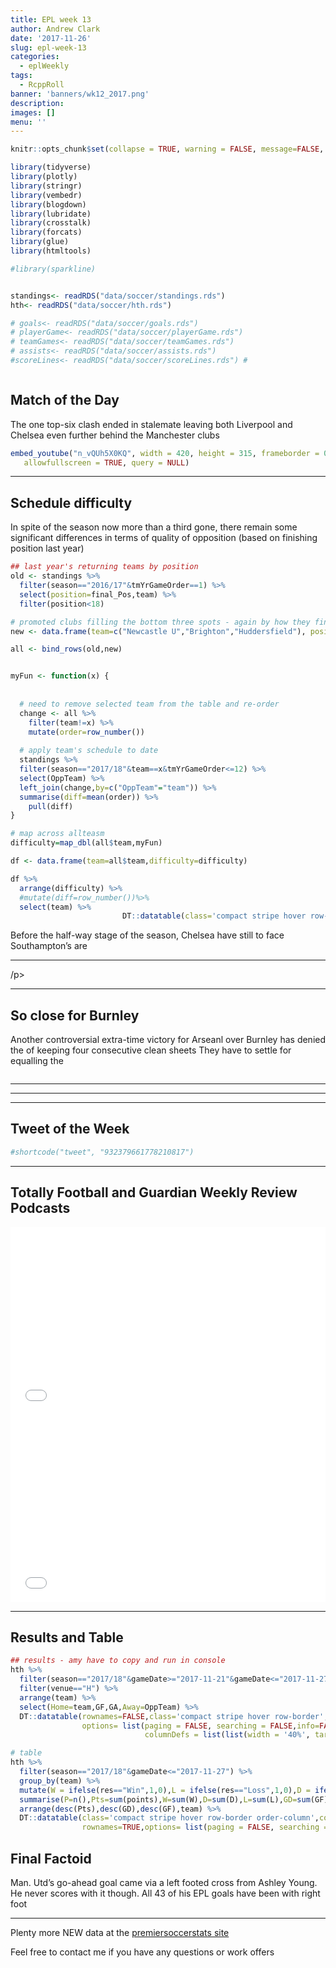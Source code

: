 ```yaml
---
title: EPL week 13
author: Andrew Clark
date: '2017-11-26'
slug: epl-week-13
categories:
  - eplWeekly
tags:
  - RcppRoll
banner: 'banners/wk12_2017.png'
description: 
images: []
menu: ''
---
```


```r
knitr::opts_chunk$set(collapse = TRUE, warning = FALSE, message=FALSE, echo=FALSE, fig.align = 'center')
```



```r



library(tidyverse)
library(plotly)
library(stringr)
library(vembedr) 
library(blogdown)
library(lubridate)
library(crosstalk)
library(forcats)
library(glue)
library(htmltools)

#library(sparkline)


standings<- readRDS("data/soccer/standings.rds")
hth<- readRDS("data/soccer/hth.rds")

# goals<- readRDS("data/soccer/goals.rds")
# playerGame<- readRDS("data/soccer/playerGame.rds")
# teamGames<- readRDS("data/soccer/teamGames.rds")
# assists<- readRDS("data/soccer/assists.rds")
#scoreLines<- readRDS("data/soccer/scoreLines.rds") #



```


## Match of the Day

The one top-six clash ended in stalemate leaving both Liverpool and Chelsea even further behind the Manchester clubs


```r

embed_youtube("n_vQUh5X0KQ", width = 420, height = 315, frameborder = 0,
   allowfullscreen = TRUE, query = NULL) 


```

***


## Schedule difficulty

In spite of the season now more than a third gone, there remain some significant differences in terms of quality of opposition (based on finishing position last year)

```r
## last year's returning teams by position
old <- standings %>% 
  filter(season=="2016/17"&tmYrGameOrder==1) %>% 
  select(position=final_Pos,team) %>% 
  filter(position<18) 

# promoted clubs filling the bottom three spots - again by how they finished in Championship
new <- data.frame(team=c("Newcastle U","Brighton","Huddersfield"), position=c(18,19,20))

all <- bind_rows(old,new)


myFun <- function(x) {
  
  
  # need to remove selected team from the table and re-order
  change <- all %>% 
    filter(team!=x) %>% 
    mutate(order=row_number())
  
  # apply team's schedule to date
  standings %>% 
  filter(season=="2017/18"&team==x&tmYrGameOrder<=12) %>% 
  select(OppTeam) %>% 
  left_join(change,by=c("OppTeam"="team")) %>% 
  summarise(diff=mean(order)) %>% 
    pull(diff)
}

# map across allteasm
difficulty=map_dbl(all$team,myFun)

df <- data.frame(team=all$team,difficulty=difficulty)

df %>% 
  arrange(difficulty) %>% 
  #mutate(diff=row_number())%>%
  select(team) %>% 
                         DT::datatable(class='compact stripe hover row-border order-column',rownames=TRUE,options= list(paging = TRUE, searching = FALSE,info=FALSE, pageLength = 20), width=200, height=1000)


```

Before the half-way stage of the season, Chelsea have still to face
Southampton's are


***

<p class="factoid">/p>

***

## So close for Burnley

Another controversial extra-time victory for Arseanl over Burnley has denied the  of keeping four consecutive clean sheets
They have to settle for equalling the 

```r



```



***

<p class="factoid"></p>

***



***

## Tweet of the Week

```r
#shortcode("tweet", "932379661778210817")
```



***


## Totally Football and Guardian Weekly Review Podcasts



<iframe width="100%" height="300" style="background-color:transparent; display:block; padding: 0; max-width: 700px;" frameborder="0" allowtransparency="allowtransparency" scrolling="no" src="//embeds.audioboom.com/posts/6502679-pulis-p45-ed-narrative-busters-and-dulwich-hamlet-s-toilets-opposite-stand/embed/v4?eid=AQAAACyCE1oXOWMA" title="audioBoom player"></iframe>

<iframe width="100%" height="300" style="background-color:transparent; display:block; padding: 0; max-width: 700px;" frameborder="0" allowtransparency="allowtransparency" scrolling="no" src="//embeds.audioboom.com/posts/6503058-pulis-gone-arsenal-s-bragging-rights-and-buffon-s-broken-heart-football-weekly/embed/v4?eid=AQAAAA6CE1qSOmMA" title="audioBoom player"></iframe>

***

## Results and Table

```r
## results - amy have to copy and run in console
hth %>% 
  filter(season=="2017/18"&gameDate>="2017-11-21"&gameDate<="2017-11-27") %>% ## may need to put in day later?
  filter(venue=="H") %>% 
  arrange(team) %>% 
  select(Home=team,GF,GA,Away=OppTeam) %>% 
  DT::datatable(rownames=FALSE,class='compact stripe hover row-border',colnames = c('', '', '', ''),
                options= list(paging = FALSE, searching = FALSE,info=FALSE,
                              columnDefs = list(list(width = '40%', targets = list(0,3)))),width=250)
```



```r


# table
hth %>% 
  filter(season=="2017/18"&gameDate<="2017-11-27") %>% 
  group_by(team) %>% 
  mutate(W = ifelse(res=="Win",1,0),L = ifelse(res=="Loss",1,0),D = ifelse(res=="Draw",1,0)) %>%
  summarise(P=n(),Pts=sum(points),W=sum(W),D=sum(D),L=sum(L),GD=sum(GF)-sum(GA),GF=sum(GF)) %>% 
  arrange(desc(Pts),desc(GD),desc(GF),team) %>%
  DT::datatable(class='compact stripe hover row-border order-column',colnames = c('', 'P', 'Pts', 'W','D', 'L', 'GD','GF'),
                rownames=TRUE,options= list(paging = FALSE, searching = FALSE,info=FALSE))


```




## Final Factoid

<p class="factoid">Man. Utd's go-ahead goal came via a left footed cross from Ashley Young.
He never scores with it though. All 43 of his EPL goals have been with right foot</p>


---



Plenty more NEW data at the [premiersoccerstats site](https://mytinyshinys.shinyapps.io/premierLeague/)

Feel free to contact me if you have any questions or work offers
